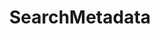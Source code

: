 ---
title: SearchMetadata
openapi: ../sequence-metadata.json post /rpc/Metadata/SearchMetadata
description: <Warning>¡Este endpoint está obsoleto!</Warning>
---